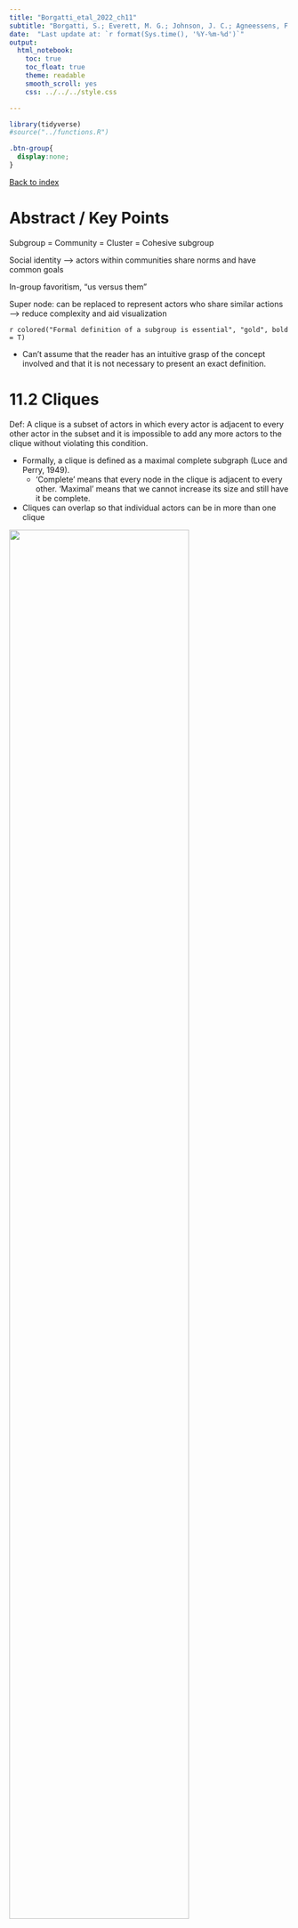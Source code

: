 ```yaml
---
title: "Borgatti_etal_2022_ch11"
subtitle: "Borgatti, S.; Everett, M. G.; Johnson, J. C.; Agneessens, F. (2022) Analyzing Social Networks Using R. SAGE Publications. Chapter 11 - Subgroups and Community Detection."
date:  "Last update at: `r format(Sys.time(), '%Y-%m-%d')`"
output: 
  html_notebook:
    toc: true
    toc_float: true
    theme: readable
    smooth_scroll: yes
    css: ../../../style.css

---
```


```r
library(tidyverse)
#source("../functions.R")
```

```css
.btn-group{
  display:none;
}
```

[Back to index](../index.nb.html)

# Abstract / Key Points

Subgroup = Community = Cluster = Cohesive subgroup 

Social identity ---> actors within communities share norms and have common goals 

In-group favoritism, "us versus them" 

Super node: can be replaced to represent actors who share similar actions ---> reduce complexity and aid visualization  

`r colored("Formal definition of a subgroup is essential", "gold", bold = T)`

- Can't assume that the reader has an intuitive grasp of the concept involved and that it is not necessary to present an exact definition.

# 11.2 Cliques  

Def: A clique is a subset of actors in which every actor is adjacent to every other actor in the subset and it is impossible to add any more actors to the clique without violating this condition. 

- Formally, a clique is defined as a maximal complete subgraph (Luce and Perry, 1949).
  - 'Complete' means that every node in the clique is adjacent to every other. 'Maximal' means that we cannot increase its size and still have it be complete.
- Cliques can overlap so that individual actors can be in more than one clique

<img src="Screenshots.png" width=80%>  

{a1, a2, a3, a4} form a clique

  - Other clique are {a3, a4, a5}, {a7, a9, a10}, and {a7, a8, a10}

Often there are many overlapping cliques, and it is difficult to deduce anything directly from the clique list

## 11.2.1 Analyzing clique overlaps 

Remove or reduce the overlap by performing some additional analyses on the cliques themselves 

`r colored("Actor-by-actor clique co-membership matrix", "gold", bold = T)` $V$, where $v_{ij}$ is the number of times $i$ is in a clique with $j$. The $i$ diagonal entry gives the number of cliques containing actor $i$. 

  - We note that the clique co-membership matrix is a proximity matrix in which larger values indicate a stronger link - that is, it is a similarity matrix.
  - This matrix can then be submitted to a hierarchical clustering procedure such as the average-linkage method. The result will be sets of non-overlapping nested clusters of actors. ---> Dendrogram  
  - The clustering is based upon the amount of activity of pairs of actors and not on the strength or overlap of the cliques ---> in a network with one large homogeneous group and another group consisting of a large number of overlapping cliques, the analysis will be biased towards the complex overlapping structure 
  - It completely eliminates one of the desirable features of communities, namely overlap.
    - Solution: construct a `r colored("clique-by-clique co-membership matrix", "gold", bold = T)` and use this to cluster the cliques as opposed to the actors 


## 11.3 Girvan-Newman algorithm

In large or complex data, a clique analysis can be difficult to interpret or even impossible, as it would not be computationally feasible.

An alternative approach is to define communities in terms of the output of a particular algorithm rather than starting from a definition

Girvan-Newman algorithm: Rather than finding groups directly, we can look for the structurally important edges whose removal fragments the network. These edges cannot be within the communities and so must be between them. 
  
  - This method will partition the data as opposed to finding possibly overlapping groups. The partition means that every actor is placed in one group only. 
  - Edge betweenness: count of the number of times an edge lies on a geodesic path between a pair of nodes
  - Step: 
    - 1. Set the maximum number k of communities required. 
    - 2 Calculate the edge betweenness of the network and find the edge (or select one of the edges if there is more than one) with the highest score.
    - 3 Delete this edge and count the number of components that now exist. 
    - 4 If the number of components reaches k then stop; otherwise go to step 2
  - Assessment of each partition ---> `r colored("modularity ($Q$)", "gold", bold = T)` 
    - Compares the number of internal links in the groups to how many you would expect to see if they were distributed in a random network with the same degrees.
    - Higher values mean that the algorithm has found more significant groupings. Negative values are possible, indicating that the groups are less cohesive than a purely random assignment
    - Formal def:
      - $n$ = nodes; $e$ = edges; adjacency matrix $X$; Given a partition of the nodes intro $c$ groups, we represent the group that contains actor $i$ by $c_i$. Let $d_i$ be the degree of actor $i$. 

\begin{align*}
\tag{1}
Q = \frac{1}{2e}\sum_{i=1}^{n}\sum_{j=1}^{n}(x_{ij} - \frac{d_id_j}{2e})\delta(c_i,c_j)
\end{align*}
, where $\delta({c_i, c_j}) = 1$ if $c_i = c_j$ and $0$ otherwise

# 11.4 Modularity optimization 

A different approach is to find a partition that optimizes modularity; that is, search through all possible partitions to find the one that has a maximum value for Q. ---> Unfeasible, too many possible partitions 

In some circumstances modularity optimization fails to find the obvious communities, particularly when they are small compared to the size of the network.

A second issue is that it is not clear what a good modularity score is. Graphs with no community structures still have positive modularity scores.

## 11.4.1 Fast greedy

Look for local instead of global optimization properties 

Start by placing every node in its own community. Then, for each community, we calculate the value $Q(y, z)$, which is the gain in modularity when community y is merged into a community z that it is adjacent to. Continue this until the matrix $Q$ has no positive values. 

## 11.4.2 Walktrap

Random walk with the walks set as 3,4,or 5 (4 is the default), such that it will not terminate within the same community 

## 11.4.3 The Louvain method 

The algorithm proceeds in two stages, a greedy stage followed by an aggregating stage. 

Aggregation: A new graph is then formed in the second aggregating stage in which the communities of the first stage are the nodes and the edges have values which are the sums of the weights of all the edges connecting each pair of communities. 

<img src="Screenshots 2.png" width=80%>   

It is advisable to run the algorithm multiple times (with different order in which the nodes are examined in the first stage) to test the robustness of any partition

# 11.5 Label propagation 

This is a simple process that finds communities in nearly linear time

The most basic algorithm: 
  
  - Each node is given a label indicating which community it is in. 
  - Initially, each node is given a unique label. Every node is then visited in a random order and has its label updated. 
  - The new label is the most common label of the nodes it is adjacent to. If there is a tie, one of the most common labels is randomly selected. 
  - The process continues with a new random ordering until every node has a label that is the same as the maximum number of its neighbors.

# 11.6 Directed, disconected and valued data

With directed data, the maximum cohesion can only be achieved when every tie is reciprocated ---> symmetrize the data first to produce an undirected network of reciprocated ties.

Girvan-Newman method works well with directed data because edge betweenness applies to both undirected and directed networks.

Label propagation can both be extended to work on valued data provided the weights represent the strength of a tie.

For cliques, we want to dichotomize at different levels and compare the results

# 11.7 Large data

In principle, the clique method discussed at the beginning of the chapter is not suitable for large networks because the worst-case running time is $O(3^{n/3})$(3"13), which, for a network of 1000 nodes, is approximately $10^{159}$

The Louvain method can handle big data

# 11.8 Computational considerations 

Since larger networks tend to be less dense in general, the number of edges is not usually a major issue. Thus, a clique analysis on networks containing hundreds and even thousands of actors is feasible, provided there are not too many groups. 

If there is a problem in terms of computation, the analyst should consider increasing the minimum size of a group: this significantly decreases the number of groups, and sophisticated algorithms can use this information to reduce the number of edge

-----
[Back to index](../index.nb.html)


`r colored("", "gold", bold = T)`

<img src="Screenshots.png" width=80%>  















  

